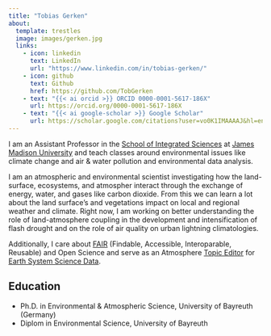 ```yaml
---
title: "Tobias Gerken"
about:
  template: trestles
  image: images/gerken.jpg
  links:
    - icon: linkedin
      text: LinkedIn
      url: "https://www.linkedin.com/in/tobias-gerken/"
    - icon: github
      text: Github
      href: https://github.com/TobGerken
    - text: "{{< ai orcid >}} ORCID 0000-0001-5617-186X"
      url: https://orcid.org/0000-0001-5617-186X
    - text: "{{< ai google-scholar >}} Google Scholar"
      url: https://scholar.google.com/citations?user=vo0K1IMAAAAJ&hl=enorcid
---
```


::: {.column-page}

I am an Assistant Professor in the [School of Integrated Sciences](https://www.jmu.edu/cise/sis/index.shtml) at [James Madison University](https://www.jmu.edu) and teach classes around environmental issues like climate change and air & water pollution and environmental data analysis. 

I am an atmospheric and environmental scientist investigating how the land-surface, ecosystems, and atmospher interact through the exchange of energy, water, and gases like carbon dioxide. 
From this we can learn a lot about the land surface's and vegetations impact on local and regional weather and climate. Right now, I am working on better understanding the role of land-atmosphere coupling in the development and intensification of flash drought and on the role of air quality on urban lightning climatologies.  

Additionally, I care about [FAIR](https://www.go-fair.org/fair-principles/) (Findable, Accessible, Interoparable, Reusable) and Open Science and serve as an Atmosphere [Topic Editor](https://www.earth-system-science-data.net/editorial_board.html) for [Earth System Science Data](https://www.earth-system-science-data.net/). 

## Education

- Ph.D. in Environmental & Atmospheric Science, University of Bayreuth (Germany)
- Diplom in Environmental Science, University of Bayreuth

:::